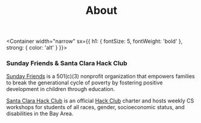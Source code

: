 
<Header sx={{ bg: 'primary' }} width="narrow">

# About

</Header>

<Container width="narrow"
  sx={{
    h1: {
      fontSize: 5,
      fontWeight: 'bold'
    },
    strong: {
      color: 'alt'
    }
  }}>

### Sunday Friends & Santa Clara Hack Club

[Sunday Friends](https://www.sundayfriends.org/index1.html) is a 501(c)(3) nonprofit organization that empowers families to break 
the generational cycle of poverty by fostering positive development in children through education.  
  
[Santa Clara Hack Club](https://sites.google.com/view/schscode/home) is an official [Hack Club](https://hackclub.com/)
 charter and hosts
weekly CS workshops for students of all races, gender, socioeconomic status, and disabilities in the Bay Area.

</Container>

